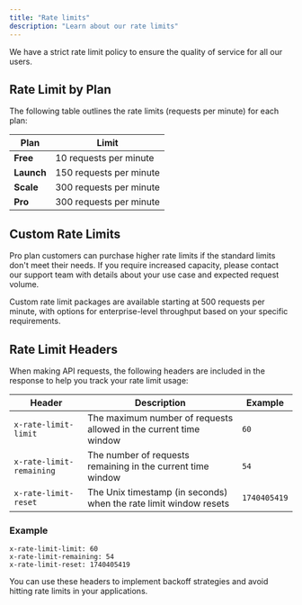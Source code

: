 ```yaml
---
title: "Rate limits"
description: "Learn about our rate limits"
---
```


We have a strict rate limit policy to ensure the quality of service for all our users.

## Rate Limit by Plan

The following table outlines the rate limits (requests per minute) for each plan:

| Plan       | Limit                   |
| ---------- | ----------------------- |
| **Free**   | 10 requests per minute  |
| **Launch** | 150 requests per minute |
| **Scale**  | 300 requests per minute |
| **Pro**    | 300 requests per minute |

## Custom Rate Limits

Pro plan customers can purchase higher rate limits if the standard limits don't meet their needs. If you require increased capacity, please contact our support team with details about your use case and expected request volume.

Custom rate limit packages are available starting at 500 requests per minute, with options for enterprise-level throughput based on your specific requirements.

## Rate Limit Headers

When making API requests, the following headers are included in the response to help you track your rate limit usage:

| Header                   | Description                                                       | Example      |
| ------------------------ | ----------------------------------------------------------------- | ------------ |
| `x-rate-limit-limit`     | The maximum number of requests allowed in the current time window | `60`         |
| `x-rate-limit-remaining` | The number of requests remaining in the current time window       | `54`         |
| `x-rate-limit-reset`     | The Unix timestamp (in seconds) when the rate limit window resets | `1740405419` |

### Example

```
x-rate-limit-limit: 60
x-rate-limit-remaining: 54
x-rate-limit-reset: 1740405419
```

You can use these headers to implement backoff strategies and avoid hitting rate limits in your applications.
